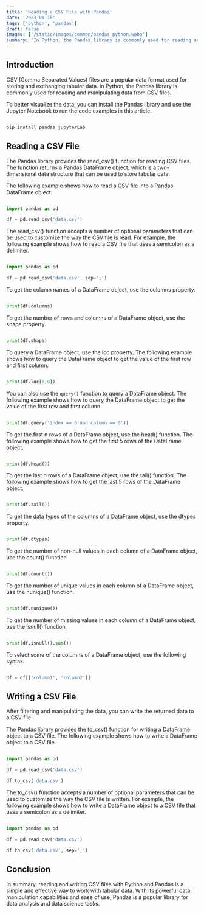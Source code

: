 ```yaml
---
title: 'Reading a CSV File with Pandas'
date: '2023-01-18'
tags: ['python', 'pandas']
draft: false
images: ['/static/images/common/pandas_python.webp']
summary: 'In Python, the Pandas library is commonly used for reading and manipulating data from CSV files'
---
```


<TableOfContents toc={props.toc} asDisclosure={true} />

## Introduction

CSV (Comma Separated Values) files are a popular data format used for storing and exchanging tabular data. In Python, the Pandas library is commonly used for reading and manipulating data from CSV files.

To better visualize the data, you can install the Pandas library and use the Jupyter Notebook to run the code examples in this article.

```bash

pip install pandas jupyterLab

```

## Reading a CSV File

The Pandas library provides the read_csv() function for reading CSV files. The function returns a Pandas DataFrame object, which is a two-dimensional data structure that can be used to store tabular data.

The following example shows how to read a CSV file into a Pandas DataFrame object.

```python

import pandas as pd

df = pd.read_csv('data.csv')

```

The read_csv() function accepts a number of optional parameters that can be used to customize the way the CSV file is read. For example, the following example shows how to read a CSV file that uses a semicolon as a delimiter.

```python

import pandas as pd

df = pd.read_csv('data.csv', sep=';')

```

To get the column names of a DataFrame object, use the columns property.

```python

print(df.columns)

```

To get the number of rows and columns of a DataFrame object, use the shape property.

```python

print(df.shape)

```

To query a DataFrame object, use the loc property. The following example shows how to query the DataFrame object to get the value of the first row and first column.

```python

print(df.loc[0,0])

```

You can also use the `query()` function to query a DataFrame object. The following example shows how to query the DataFrame object to get the value of the first row and first column.

```python

print(df.query('index == 0 and column == 0'))

```

To get the first n rows of a DataFrame object, use the head() function. The following example shows how to get the first 5 rows of the DataFrame object.

```python

print(df.head())

```

To get the last n rows of a DataFrame object, use the tail() function. The following example shows how to get the last 5 rows of the DataFrame object.

```python

print(df.tail())

```

To get the data types of the columns of a DataFrame object, use the dtypes property.

```python

print(df.dtypes)

```

To get the number of non-null values in each column of a DataFrame object, use the count() function.

```python

print(df.count())

```

To get the number of unique values in each column of a DataFrame object, use the nunique() function.

```python

print(df.nunique())

```

To get the number of missing values in each column of a DataFrame object, use the isnull() function.

```python

print(df.isnull().sum())

```

To select some of the columns of a DataFrame object, use the following syntax.

```python

df = df[['column1', 'column2']]

```

## Writing a CSV File

After filtering and manipulating the data, you can write the returned data to a CSV file.

The Pandas library provides the to_csv() function for writing a DataFrame object to a CSV file. The following example shows how to write a DataFrame object to a CSV file.

```python

import pandas as pd

df = pd.read_csv('data.csv')

df.to_csv('data.csv')

```

The to_csv() function accepts a number of optional parameters that can be used to customize the way the CSV file is written. For example, the following example shows how to write a DataFrame object to a CSV file that uses a semicolon as a delimiter.

```python

import pandas as pd

df = pd.read_csv('data.csv')

df.to_csv('data.csv', sep=';')

```

## Conclusion

In summary, reading and writing CSV files with Python and Pandas is a simple and effective way to work with tabular data. With its powerful data manipulation capabilities and ease of use, Pandas is a popular library for data analysis and data science tasks.
